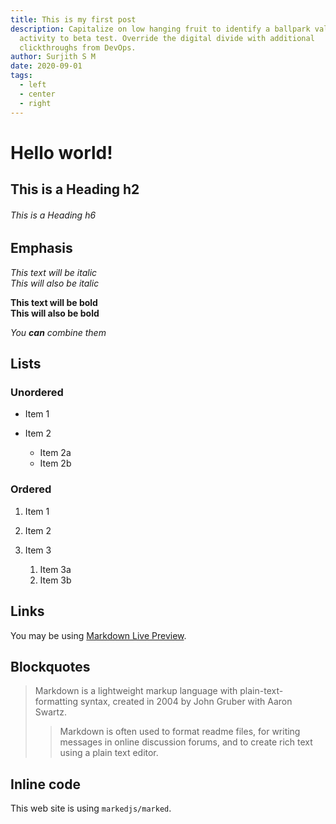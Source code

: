 ```yaml
---
title: This is my first post
description: Capitalize on low hanging fruit to identify a ballpark value added
  activity to beta test. Override the digital divide with additional
  clickthroughs from DevOps.
author: Surjith S M
date: 2020-09-01
tags:
  - left
  - center
  - right
---
```


<h1>Hello world!</h1>

## This is a Heading h2

###### This is a Heading h6

## Emphasis

_This text will be italic_\
_This will also be italic_

**This text will be bold**\
**This will also be bold**

_You **can** combine them_

## Lists

### Unordered

- Item 1
- Item 2

  - Item 2a
  - Item 2b

### Ordered

1. Item 1
2. Item 2
3. Item 3

   1. Item 3a
   2. Item 3b

## Links

You may be using [Markdown Live Preview](https://markdownlivepreview.com/).

## Blockquotes

> Markdown is a lightweight markup language with plain-text-formatting syntax, created in 2004 by John Gruber with Aaron Swartz.
>
> > Markdown is often used to format readme files, for writing messages in online discussion forums, and to create rich text using a plain text editor.

## Inline code

This web site is using `markedjs/marked`.
